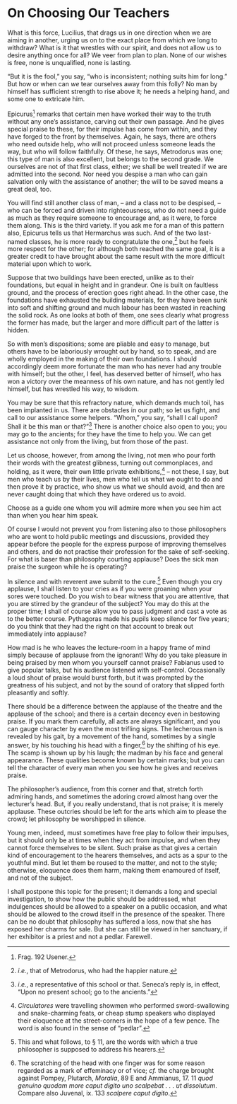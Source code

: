 # On Choosing Our Teachers

What is this force, Lucilius, that drags us in one direction when we are aiming in another, urging us on to the exact place from which we long to withdraw?
What is it that wrestles with our spirit, and does not allow us to desire anything once for all?
We veer from plan to plan.
None of our wishes is free, none is unqualified, none is lasting.

"But it is the fool," you say, "who is inconsistent; nothing suits him for long."
But how or when can *we* tear ourselves away from this folly?
No man by himself has sufficient strength to rise above it; he needs a helping hand, and some one to extricate him.

Epicurus[^52-1] remarks that certain men have worked their way to the truth without any one's assistance, carving out their own passage.
And he gives special praise to these, for their impulse has come from within, and they have forged to the front by themselves.
Again, he says, there are others who need outside help, who will not proceed unless someone leads the way, but who will follow faithfully.
Of these, he says, Metrodorus was one; this type of man is also excellent, but belongs to the second grade.
We ourselves are not of that first class, either; we shall be well treated if we are admitted into the second.
Nor need you despise a man who can gain salvation only with the assistance of another; the will to be saved means a great deal, too.

You will find still another class of man, -- and a class not to be despised, -- who can be forced and driven into righteousness, who do not need a guide as much as they require someone to encourage and, as it were, to force them along.
This is the third variety.
If you ask me for a man of this pattern also, Epicurus tells us that Hermarchus was such.
And of the two last-named classes, he is more ready to congratulate the one,[^52-2] but he feels more respect for the other; for although both reached the same goal, it is a greater credit to have brought about the same result with the more difficult material upon which to work.

Suppose that two buildings have been erected, unlike as to their foundations, but equal in height and in grandeur.
One is built on faultless ground, and the process of erection goes right ahead.
In the other case, the foundations have exhausted the building materials, for they have been sunk into soft and shifting ground and much labour has been wasted in reaching the solid rock.
As one looks at both of them, one sees clearly what progress the former has made, but the larger and more difficult part of the latter is hidden.

So with men's dispositions; some are pliable and easy to manage, but others have to be laboriously wrought out by hand, so to speak, and are wholly employed in the making of their own foundations.
I should accordingly deem more fortunate the man who has never had any trouble with himself; but the other, I feel, has deserved better of himself, who has won a victory over the meanness of his own nature, and has not gently led himself, but has wrestled his way, to wisdom.

You may be sure that this refractory nature, which demands much toil, has been implanted in us.
There are obstacles in our path; so let us fight, and call to our assistance some helpers.
"Whom," you say, "shall I call upon?
Shall it be this man or that?"[^52-3]
There is another choice also open to you; you may go to the ancients; for they have the time to help you.
We can get assistance not only from the living, but from those of the past.

Let us choose, however, from among the living, not men who pour forth their words with the greatest glibness, turning out commonplaces, and holding, as it were, their own little private exhibitions,[^52-4] -- not these, I say, but men who teach us by their lives, men who tell us what we ought to do and then prove it by practice, who show us what we should avoid, and then are never caught doing that which they have ordered us to avoid.

Choose as a guide one whom you will admire more when you see him act than when you hear him speak.

Of course I would not prevent you from listening also to those philosophers who are wont to hold public meetings and discussions, provided they appear before the people for the express purpose of improving themselves and others, and do not practise their profession for the sake of self-seeking.
For what is baser than philosophy courting applause?
Does the sick man praise the surgeon while he is operating?

In silence and with reverent awe submit to the cure.[^52-5]
Even though you cry applause, I shall listen to your cries as if you were groaning when your sores were touched.
Do you wish to bear witness that you are attentive, that you are stirred by the grandeur of the subject?
You may do this at the proper time; I shall of course allow you to pass judgment and cast a vote as to the better course.
Pythagoras made his pupils keep silence for five years; do you think that they had the right on that account to break out immediately into applause?

How mad is he who leaves the lecture-room in a happy frame of mind simply because of applause from the ignorant!
Why do you take pleasure in being praised by men whom you yourself cannot praise?
Fabianus used to give popular talks, but his audience listened with self-control.
Occasionally a loud shout of praise would burst forth, but it was prompted by the greatness of his subject, and not by the sound of oratory that slipped forth pleasantly and softly.

There should be a difference between the applause of the theatre and the applause of the school; and there is a certain decency even in bestowing praise.
If you mark them carefully, all acts are always significant, and you can gauge character by even the most trifling signs.
The lecherous man is revealed by his gait, by a movement of the hand, sometimes by a single answer, by his touching his head with a finger,[^52-6] by the shifting of his eye.
The scamp is shown up by his laugh; the madman by his face and general appearance.
These qualities become known by certain marks; but you can tell the character of every man when you see how he gives and receives praise.

The philosopher's audience, from this corner and that, stretch forth admiring hands, and sometimes the adoring crowd almost hang over the lecturer's head.
But, if you really understand, that is not praise; it is merely applause.
These outcries should be left for the arts which aim to please the crowd; let philosophy be worshipped in silence.

Young men, indeed, must sometimes have free play to follow their impulses, but it should only be at times when they act from impulse, and when they cannot force themselves to be silent.
Such praise as that gives a certain kind of encouragement to the hearers themselves, and acts as a spur to the youthful mind.
But let them be roused to the matter, and not to the style; otherwise, eloquence does them harm, making them enamoured of itself, and not of the subject.

I shall postpone this topic for the present; it demands a long and special investigation, to show how the public should be addressed, what indulgences should be allowed to a speaker on a public occasion, and what should be allowed to the crowd itself in the presence of the speaker.
There can be no doubt that philosophy has suffered a loss, now that she has exposed her charms for sale.
But she can still be viewed in her sanctuary, if her exhibitor is a priest and not a pedlar.
Farewell.

[^52-1]: Frag. 192 Usener.

[^52-2]: *i.e.*, that of Metrodorus, who had the happier nature.

[^52-3]: *i.e.*, a representative of this school or that. Seneca's reply is, in effect, "Upon no present school; go to the ancients."

[^52-4]: *Circulatores* were travelling showmen who performed sword-swallowing and snake-charming feats, or cheap stump speakers who displayed their eloquence at the street-corners in the hope of a few pence. The word is also found in the sense of "pedlar".

[^52-5]: This and what follows, to § 11, are the words with which a true philosopher is supposed to address his hearers.

[^52-6]: The scratching of the head with one finger was for some reason regarded as a mark of effeminacy or of vice; *cf.* the charge brought against Pompey, Plutarch, *Moralia*, 89 E and Ammianus, 17. 11 *quod genuino quodam more caput digito uno scalpebat . . . ut dissolutum*. Compare also Juvenal, ix. 133 *scalpere caput digito*.